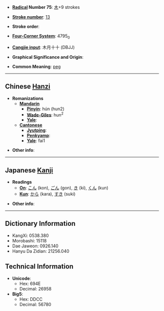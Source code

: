 * '''[[Wiktionary:Chinese radical index| Radical]] Number 75''': [[Wiktionary:Chinese radical index 木|木]]+9 strokes

* '''[[Wiktionary:Chinese total strokes index|Stroke number]]''': [[Wiktionary:Chinese total strokes index 13|13]]

* '''Stroke order''': 

* '''[[Wiktionary:Chinese four corner index|Four-Corner System]]''': 4795<sub>0</sub>

* '''[[Wiktionary:Chinese Cangjie index|Cangjie input]]''': 木月十十 (DBJJ)

* '''Graphical Significance and Origin''': 

* '''Common Meaning''': [[peg]]

----

== Chinese [[Hanzi]] ==

* '''Romanizations'''
** '''[[Mandarin]]'''
*** '''[[Pinyin]]''': hún (hun2)
*** '''[[Wade-Giles]]''': hun<sup>2</sup>
*** '''[[Yale]]''': 
** '''[[Cantonese]]'''
*** '''[[Jyutping]]''':
*** '''[[Penkyamp]]''': 
*** '''[[Yale]]''': fai1

* '''Other info''': 

----

== Japanese [[Kanji]] ==

* '''Readings'''
** '''[[On]]''': [[こん]] (kon), [[ごん]] (gon), [[き]] (ki), [[くん]] (kun)
** '''[[Kun]]''': [[から]] (kara), [[すき]] (suki)

* '''Other info''':  

----

== Dictionary Information ==

* KangXi: 0538.380
* Morobashi: 15118
* Dae Jaweon: 0926.140
* Hanyu Da Zidian: 21256.040

== Technical Information ==

* '''Unicode''':
** Hex: 694E
** Decimal: 26958
* '''Big5''':
** Hex: DDCC
** Decimal: 56780